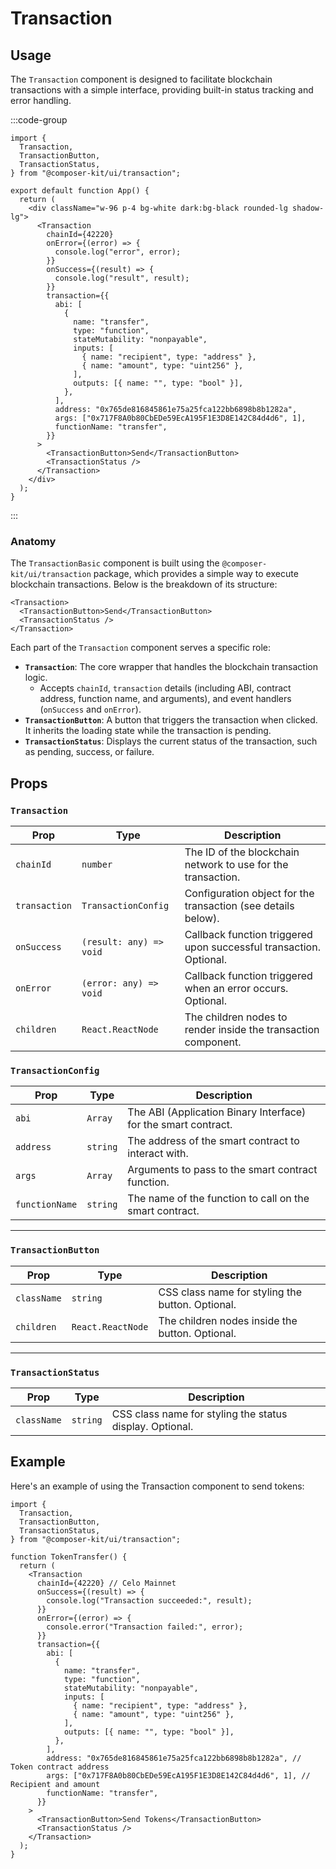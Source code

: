 
# Transaction

## Usage

The `Transaction` component is designed to facilitate blockchain transactions with a simple interface, providing built-in status tracking and error handling.

:::code-group

<div data-title="Preview">
  <div className="flex items-center justify-center">
    <TransactionBasic />
  </div>
</div>

```tsx [app.tsx]
import {
  Transaction,
  TransactionButton,
  TransactionStatus,
} from "@composer-kit/ui/transaction";

export default function App() {
  return (
    <div className="w-96 p-4 bg-white dark:bg-black rounded-lg shadow-lg">
      <Transaction
        chainId={42220}
        onError={(error) => {
          console.log("error", error);
        }}
        onSuccess={(result) => {
          console.log("result", result);
        }}
        transaction={{
          abi: [
            {
              name: "transfer",
              type: "function",
              stateMutability: "nonpayable",
              inputs: [
                { name: "recipient", type: "address" },
                { name: "amount", type: "uint256" },
              ],
              outputs: [{ name: "", type: "bool" }],
            },
          ],
          address: "0x765de816845861e75a25fca122bb6898b8b1282a",
          args: ["0x717F8A0b80CbEDe59EcA195F1E3D8E142C84d4d6", 1],
          functionName: "transfer",
        }}
      >
        <TransactionButton>Send</TransactionButton>
        <TransactionStatus />
      </Transaction>
    </div>
  );
}
```

:::

### Anatomy

The `TransactionBasic` component is built using the `@composer-kit/ui/transaction` package, which provides a simple way to execute blockchain transactions. Below is the breakdown of its structure:

```tsx
<Transaction>
  <TransactionButton>Send</TransactionButton>
  <TransactionStatus />
</Transaction>
```

Each part of the `Transaction` component serves a specific role:

- **`Transaction`**: The core wrapper that handles the blockchain transaction logic.
  - Accepts `chainId`, `transaction` details (including ABI, contract address, function name, and arguments), and event handlers (`onSuccess` and `onError`).
- **`TransactionButton`**: A button that triggers the transaction when clicked. It inherits the loading state while the transaction is pending.
- **`TransactionStatus`**: Displays the current status of the transaction, such as pending, success, or failure.

## Props

### `Transaction`

| Prop          | Type                    | Description                                                        |
| ------------- | ----------------------- | ------------------------------------------------------------------ |
| `chainId`     | `number`                | The ID of the blockchain network to use for the transaction.       |
| `transaction` | `TransactionConfig`     | Configuration object for the transaction (see details below).      |
| `onSuccess`   | `(result: any) => void` | Callback function triggered upon successful transaction. Optional. |
| `onError`     | `(error: any) => void`  | Callback function triggered when an error occurs. Optional.        |
| `children`    | `React.ReactNode`       | The children nodes to render inside the transaction component.     |

### `TransactionConfig`

| Prop           | Type     | Description                                                    |
| -------------- | -------- | -------------------------------------------------------------- |
| `abi`          | `Array`  | The ABI (Application Binary Interface) for the smart contract. |
| `address`      | `string` | The address of the smart contract to interact with.            |
| `args`         | `Array`  | Arguments to pass to the smart contract function.              |
| `functionName` | `string` | The name of the function to call on the smart contract.        |

---

### `TransactionButton`

| Prop        | Type              | Description                                      |
| ----------- | ----------------- | ------------------------------------------------ |
| `className` | `string`          | CSS class name for styling the button. Optional. |
| `children`  | `React.ReactNode` | The children nodes inside the button. Optional.  |

---

### `TransactionStatus`

| Prop        | Type     | Description                                              |
| ----------- | -------- | -------------------------------------------------------- |
| `className` | `string` | CSS class name for styling the status display. Optional. |

## Example

Here's an example of using the Transaction component to send tokens:

```tsx
import {
  Transaction,
  TransactionButton,
  TransactionStatus,
} from "@composer-kit/ui/transaction";

function TokenTransfer() {
  return (
    <Transaction
      chainId={42220} // Celo Mainnet
      onSuccess={(result) => {
        console.log("Transaction succeeded:", result);
      }}
      onError={(error) => {
        console.error("Transaction failed:", error);
      }}
      transaction={{
        abi: [
          {
            name: "transfer",
            type: "function",
            stateMutability: "nonpayable",
            inputs: [
              { name: "recipient", type: "address" },
              { name: "amount", type: "uint256" },
            ],
            outputs: [{ name: "", type: "bool" }],
          },
        ],
        address: "0x765de816845861e75a25fca122bb6898b8b1282a", // Token contract address
        args: ["0x717F8A0b80CbEDe59EcA195F1E3D8E142C84d4d6", 1], // Recipient and amount
        functionName: "transfer",
      }}
    >
      <TransactionButton>Send Tokens</TransactionButton>
      <TransactionStatus />
    </Transaction>
  );
}
```
